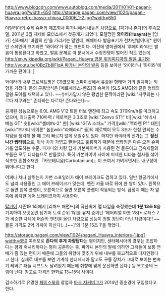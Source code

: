 http://www.blogcdn.com/www.autoblog.com/media/2011/01/01-pagani-huayra.jpg?width=650
http://storage.pagani.com/view/1024/pagani-Huayra-retro-basso-chiusa_00006_1-2.jpg?width=650

[[이탈리아]]의 수제 슈퍼카 제조회사 [[파가니]]에서 내놓은 차량으로, [파가니 존다]의 후속모델. 2011년 3월 제네바 모터쇼에서 첫공개가 되었다. 모델명인 '''와이라(Huayra)'''는 [잉카] 신화에서 '바람의 신'을 가리키는 말인데, 매체마다 발음표기가 천차만별이다[* 원어인 스페인어 표기라면 '와이라'가 맞는 표현이다. 이전에 영미권에서 '후에이라'라는 발음이 통용된다고 하였고, 발음 문제로 이 문서에서 수정전쟁이 벌어진 적도 있는데, [[http://en.wikipedia.org/wiki/Pagani_Huayra 영문 위키피디아의 발음 표기]]와 [[http://youtu.be/0BzZb8IFlqA 파가니 본인의 발음]] 등을 보아선 '와이라'나 '화이라'에 가까운 편이다. ]

와이라의 내부 프로젝트명은 C9였으며 스파이샷에서 유출된 형태와 거의 일치하는 외형을 가졌다. 문의 구동방식은 [메르세데스-벤츠]의 슈퍼카 [SLS AMG]와 같은 형태의 걸윙 도어를 채택하고 있다. ~~슈퍼카답지 않은 평범한 문짝이라던 [wiki:"자쿠와는 다르다 자쿠와는" 존다와는 다르다! 존다와는!]~~

공개된 성능으로는 6.0L AMG V12 트윈 터보 엔진에 최고 속도 370Km/h를 마크하고 있으며, 최대출력 710마력 / 제로백은 3.3초로 [wiki:"Zenvo ST1" 비][wiki:"헤네시 베놈 GT" 슷][wiki:"셸비#s-2" 한] [wiki:"GTA 스파노" 가격][wiki:"맥라렌 P1" 대인] [wiki:"부가티 베이론" 놈][wiki:"라페라리" 들]의 제로백이 모두 3초가 한참 안되는 수치임을 생각해 볼 때 그리 빠르지 않게 보일수도 있다. 하지만 와이라의 진가는 그 '''정신나간 랩타임'''으로, 워낙 차가 가볍고 핸들링도 훌륭하기 때문에 랩타임은 다른 모든 슈퍼카를 압도하는 수준. 파가니의 차량 답게 카본파이버가 사용된 건 물론이고 금속재질의 부품은 모두 티타늄으로 만들었다. 특히 카본파이버 사이에 미세한 티타늄 철사를 섞어 직조한 혼합소재인 『카보테니움(Carbotanium)』이 쓰여서 가벼우면서도 내구성이 뛰어나다고 한다. 

어찌나 차나 날뛰는지 가변 스포일러가 에어 브레이크도 겸하고 있다. 일반 항공기에서도 널리 사용중인 그 에어 브레이크가 맞는데, 엔진 카울 바로 뒤에 한 쌍이 있다. 왼쪽으로 돌면 왼쪽 플랩이, 오른쪽으로 돌면 오른쪽 플랩이 작동되는 방식. 급정지 때는 차 앞쪽에 위치한 에어 브레이크까지 사용한다.

[[탑기어]] 시즌19 1회에서 [리처드 해먼드]의 극찬속에 랩 타임을 측정했는데 '''1분 13초 8'''을 기록하여 오랫동안 탑기어 트랙 순위 1위를 유지 중이던 '에어리얼 아톰 V8[* 로터스 7과 비슷한 차체에 머슬카 엔진을 올린 차량으로 성능이 정말 장난이 아닌 차량이다!! ~~물론 가격도 2억 가까이 하신다(...)~~]'의 '1분 15초 1'을 꺾었다. 

http://storage.pagani.com/view/1024/pagani_Huayra_interiors-1.jpg?width=650
여러모로 '''존다의 후계 차량답다'''는 평이지만, 센터페시아의 경우는 조잡하다는 평과 럭셔리하다는 평이 공존하는 중. 파가니 본인의 말에 의하면 고객들이 보통 연배가 좀 있는 편이기 때문에 그들의 취향에 맞추기 위해 내부를 복고적으로 디자인했다고 한다. 실제로 내부를 보면 기계식 센터페시아 말고도 구동 장치가 그대로 보이는 변속기 레버[* 패들 시프트도 달려있기 때문에 취향에 맞게 운전하면 된다.] 등 복고풍의 느낌이 난다. 참고로 가격은 한화로 13~15억 사이다.

검소하기로 유명한 [[페이스북]]의 창업자 [[마크 저커버그]]가 2014년 중순경에 구입했다고 한다.
